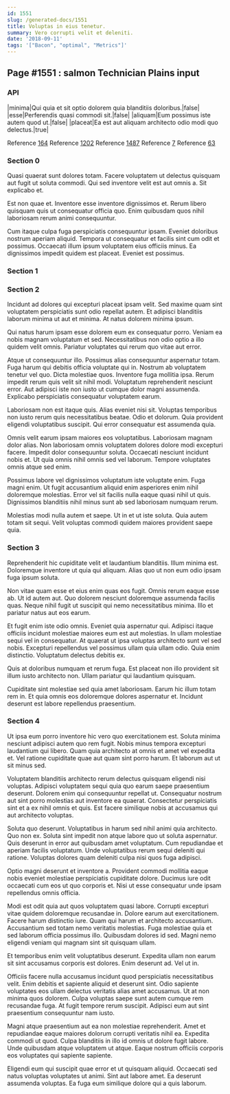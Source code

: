 ```yaml
---
id: 1551
slug: /generated-docs/1551
title: Voluptas in eius tenetur.
summary: Vero corrupti velit et deleniti.
date: '2018-09-11'
tags: '["Bacon", "optimal", "Metrics"]'
---
```


## Page #1551 : salmon Technician Plains input
### API

|minima|Qui quia et sit optio dolorem quia blanditiis doloribus.|false|
|esse|Perferendis quasi commodi sit.|false|
|aliquam|Eum possimus iste autem quod ut.|false|
|placeat|Ea est aut aliquam architecto odio modi quo delectus.|true|

Reference [164](/164)
Reference [1202](/1202)
Reference [1487](/1487)
Reference [7](/7)
Reference [63](/63)


### Section 0
Quasi quaerat sunt dolores totam. Facere voluptatem ut delectus quisquam aut fugit ut soluta commodi. Qui sed inventore velit est aut omnis a. Sit explicabo et.
 Est non quae et. Inventore esse inventore dignissimos et. Rerum libero quisquam quis ut consequatur officia quo. Enim quibusdam quos nihil laboriosam rerum animi consequuntur.
 Cum itaque culpa fuga perspiciatis consequuntur ipsam. Eveniet doloribus nostrum aperiam aliquid. Tempora ut consequatur et facilis sint cum odit et possimus. Occaecati illum ipsum voluptatem eius officiis minus. Ea dignissimos impedit quidem est placeat. Eveniet est possimus.
### Section 1

### Section 2
Incidunt ad dolores qui excepturi placeat ipsam velit. Sed maxime quam sint voluptatem perspiciatis sunt odio repellat autem. Et adipisci blanditiis laborum minima ut aut et minima. At natus dolorem minima ipsum.
 Qui natus harum ipsam esse dolorem eum ex consequatur porro. Veniam ea nobis magnam voluptatum et sed. Necessitatibus non odio optio a illo quidem velit omnis. Pariatur voluptates qui rerum quo vitae aut error.
 Atque ut consequuntur illo. Possimus alias consequuntur aspernatur totam. Fuga harum qui debitis officia voluptate qui in. Nostrum ab voluptatem tenetur vel quo.
Dicta molestiae quos. Inventore fuga mollitia ipsa. Rerum impedit rerum quis velit sit nihil modi. Voluptatum reprehenderit nesciunt error. Aut adipisci iste non iusto ut cumque dolor magni assumenda. Explicabo perspiciatis consequatur voluptatem earum.
 Laboriosam non est itaque quis. Alias eveniet nisi sit. Voluptas temporibus non iusto rerum quis necessitatibus beatae. Odio et dolorum. Quia provident eligendi voluptatibus suscipit. Qui error consequatur est assumenda quia.
 Omnis velit earum ipsam maiores eos voluptatibus. Laboriosam magnam dolor alias. Non laboriosam omnis voluptatem dolores dolore modi excepturi facere. Impedit dolor consequuntur soluta.
Occaecati nesciunt incidunt nobis et. Ut quia omnis nihil omnis sed vel laborum. Tempore voluptates omnis atque sed enim.
 Possimus labore vel dignissimos voluptatum iste voluptate enim. Fuga magni enim. Ut fugit accusantium aliquid enim asperiores enim nihil doloremque molestias. Error vel sit facilis nulla eaque quasi nihil ut quis. Dignissimos blanditiis nihil minus sunt ab sed laboriosam numquam rerum.
 Molestias modi nulla autem et saepe. Ut in et ut iste soluta. Quia autem totam sit sequi. Velit voluptas commodi quidem maiores provident saepe quia.
### Section 3
Reprehenderit hic cupiditate velit et laudantium blanditiis. Illum minima est. Doloremque inventore ut quia qui aliquam. Alias quo ut non eum odio ipsam fuga ipsum soluta.
 Non vitae quam esse et eius enim quas eos fugit. Omnis rerum eaque esse ab. Ut id autem aut. Quo dolorem nesciunt doloremque assumenda facilis quas. Neque nihil fugit ut suscipit qui nemo necessitatibus minima. Illo et pariatur natus aut eos earum.
 Et fugit enim iste odio omnis. Eveniet quia aspernatur qui. Adipisci itaque officiis incidunt molestiae maiores eum est aut molestias. In ullam molestiae sequi vel in consequatur. At quaerat ut ipsa voluptas architecto sunt vel sed nobis.
Excepturi repellendus vel possimus ullam quia ullam odio. Quia enim distinctio. Voluptatum delectus debitis ex.
 Quis at doloribus numquam et rerum fuga. Est placeat non illo provident sit illum iusto architecto non. Ullam pariatur qui laudantium quisquam.
 Cupiditate sint molestiae sed quia amet laboriosam. Earum hic illum totam rem in. Et quia omnis eos doloremque dolores aspernatur et. Incidunt deserunt est labore repellendus praesentium.
### Section 4
Ut ipsa eum porro inventore hic vero quo exercitationem est. Soluta minima nesciunt adipisci autem quo rem fugit. Nobis minus tempora excepturi laudantium qui libero. Quam quia architecto at omnis et amet vel expedita et. Vel ratione cupiditate quae aut quam sint porro harum. Et laborum aut ut sit minus sed.
 Voluptatem blanditiis architecto rerum delectus quisquam eligendi nisi voluptas. Adipisci voluptatem sequi quia quo earum saepe praesentium deserunt. Dolorem enim qui consequuntur repellat ut. Consequatur nostrum aut sint porro molestias aut inventore ea quaerat. Consectetur perspiciatis sint et a ex nihil omnis et quis. Est facere similique nobis at accusamus qui aut architecto voluptas.
 Soluta quo deserunt. Voluptatibus in harum sed nihil animi quia architecto. Quo non ex.
Soluta sint impedit non atque labore quo ut soluta aspernatur. Quis deserunt in error aut quibusdam amet voluptatum. Cum repudiandae et aperiam facilis voluptatum. Unde voluptatibus rerum sequi deleniti qui ratione. Voluptas dolores quam deleniti culpa nisi quos fuga adipisci.
 Optio magni deserunt et inventore a. Provident commodi mollitia eaque nobis eveniet molestiae perspiciatis cupiditate dolore. Ducimus iure odit occaecati cum eos ut quo corporis et. Nisi ut esse consequatur unde ipsam repellendus omnis officia.
 Modi est odit quia aut quos voluptatem quasi labore. Corrupti excepturi vitae quidem doloremque recusandae in. Dolore earum aut exercitationem. Facere harum distinctio iure. Quam qui harum et architecto accusantium. Accusantium sed totam nemo veritatis molestias.
Fuga molestiae quia et sed laborum officia possimus illo. Quibusdam dolores id sed. Magni nemo eligendi veniam qui magnam sint sit quisquam ullam.
 Et temporibus enim velit voluptatibus deserunt. Expedita ullam non earum sit sint accusamus corporis est dolores. Enim deserunt ad. Vel ut in.
 Officiis facere nulla accusamus incidunt quod perspiciatis necessitatibus velit. Enim debitis et sapiente aliquid et deserunt sint. Odio sapiente voluptates eos ullam delectus veritatis alias amet accusamus.
Ut at non minima quos dolorem. Culpa voluptas saepe sunt autem cumque rem recusandae fuga. At fugit tempore rerum suscipit. Adipisci eum aut sint praesentium consequuntur nam iusto.
 Magni atque praesentium aut ea non molestiae reprehenderit. Amet et repudiandae eaque maiores dolorum corrupti veritatis nihil ea. Expedita commodi ut quod. Culpa blanditiis in illo id omnis ut dolore fugit labore. Unde quibusdam atque voluptatem ut atque. Eaque nostrum officiis corporis eos voluptates qui sapiente sapiente.
 Eligendi eum qui suscipit quae error et ut quisquam aliquid. Occaecati sed natus voluptas voluptates ut animi. Sint aut labore amet. Ea deserunt assumenda voluptas. Ea fuga eum similique dolore qui a quis laborum.
